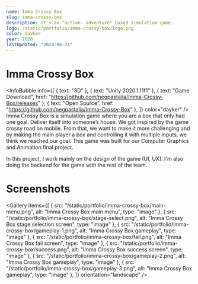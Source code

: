 ```yaml
---
name: Imma Crossy Box
slug: imma-crossy-box
description: It's an "action- adventure" based simulation game.
logo: /static/portfolio/imma-crossy-box/logo.png
color: dayker
year: 2020
lastUpdated: "2024-06-21"
---
```


# Imma Crossy Box
<InfoBubble
    info={[
        { text: "3D" },
        { text: "Unity 2020.1.11f1" },
        { text: "Game Download", href: "https://github.com/negpastalia/Imma-Crossy-Box/releases" },
        { text: "Open Source", href: "https://github.com/negpastalia/Imma-Crossy-Box" },
    ]}
    color="dayker"
/>
Imma Crossy Box is a simulation game where you are a box that only had one goal. Deliver itself into someone’s house. We got inspired by the game crossy road on mobile. From that, we want to make it more challenging and by making the main player a box and controlling it with multiple inputs, we think we reached our goal. This game was built for our Computer Graphics and Animation final project.

In this project, I work mainly on the design of the game (UI, UX). I'm also doing the backend for the game with the rest of the team.

# Screenshots
<Gallery
    items={[
        {
            src: "/static/portfolio/imma-crossy-box/main-menu.png",
            alt: "Imma Crossy Box main menu",
            type: "image"
        },
        {
            src: "/static/portfolio/imma-crossy-box/stage-select.png",
            alt: "Imma Crossy Box stage selection screen",
            type: "image"
        },
        {
            src: "/static/portfolio/imma-crossy-box/gameplay-1.png",
            alt: "Imma Crossy Box gameplay",
            type: "image"
        },
        {
            src: "/static/portfolio/imma-crossy-box/fail.png",
            alt: "Imma Crossy Box fail screen",
            type: "image"
        },
        {
            src: "/static/portfolio/imma-crossy-box/success.png",
            alt: "Imma Crossy Box success screen",
            type: "image"
        },
        {
            src: "/static/portfolio/imma-crossy-box/gameplay-2.png",
            alt: "Imma Crossy Box gameplay",
            type: "image"
        },
        {
            src: "/static/portfolio/imma-crossy-box/gameplay-3.png",
            alt: "Imma Crossy Box gameplay",
            type: "image"
        },
    ]}
    orientation="landscape"
/>